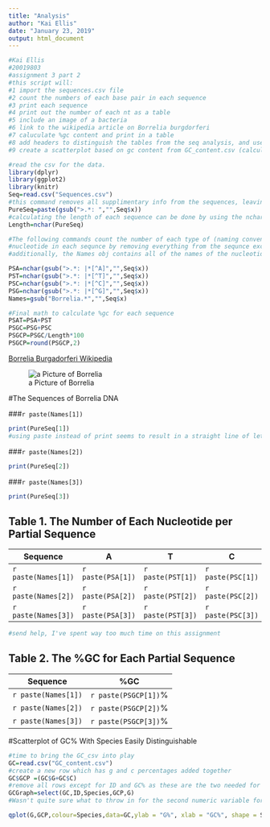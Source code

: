 ```yaml
---
title: "Analysis"
author: "Kai Ellis"
date: "January 23, 2019"
output: html_document
---
```



```r
#Kai Ellis
#20019803
#assignment 3 part 2
#this script will:
#1 import the sequences.csv file
#2 count the numbers of each base pair in each sequence
#3 print each sequence
#4 print out the number of each nt as a table
#5 include an image of a bacteria
#6 link to the wikipedia article on Borrelia burgdorferi
#7 caluculate %gc content and print in a table
#8 add headers to distinguish the tables from the seq analysis, and use subheaders for the 3 seqs
#9 create a scatterplot based on gc content from GC_content.csv (calculate %gc first), distinguish all 3 species as clearly as possible

#read the csv for the data.
library(dplyr)
library(ggplot2)
library(knitr)
Seq=read.csv("Sequences.csv")
#this command removes all supplimentary info from the sequences, leaving us with purely the nucleotides
PureSeq=paste(gsub(">.*: ","",Seq$x))
#calculating the length of each sequence can be done by using the nchar function on pure seq, which counts the number of characters in each of it's subsets
Length=nchar(PureSeq)

#The following commands count the number of each type of (naming conventions: Pure Sequence As = PSA)
#nucleotide in each sequnce by removing everything from the sequnce except for that type of nucleotide
#additionally, the Names obj contains all of the names of the nucleotides

PSA=nchar(gsub(">.*: |*[^A]","",Seq$x))
PST=nchar(gsub(">.*: |*[^T]","",Seq$x))
PSC=nchar(gsub(">.*: |*[^C]","",Seq$x))
PSG=nchar(gsub(">.*: |*[^G]","",Seq$x))
Names=gsub("Borrelia.*","",Seq$x)

#Final math to calculate %gc for each sequence
PSAT=PSA+PST
PSGC=PSG+PSC
PSGCP=PSGC/Length*100
PSGCP=round(PSGCP,2)
```


[Borrelia Burgadorferi Wikipedia](https://en.wikipedia.org/wiki/Borrelia_burgdorferi)

![a Picture of Borrelia](Borrelia.jpg)



#The Sequences of Borrelia DNA

###`r paste(Names[1])`
```r
print(PureSeq[1])
#using paste instead of print seems to result in a straight line of letters, removing legability.
```



###`r paste(Names[2])`
```r
print(PureSeq[2])
```

###`r paste(Names[3])`

```r
print(PureSeq[3])
```


Table 1. The Number of Each Nucleotide per Partial Sequence
-------------------------------
Sequence  |A      | T    | C     | G
--------  |-------|------|------ | ----
`r paste(Names[1])`|`r paste(PSA[1])` |`r paste(PST[1])`|`r paste(PSC[1])` |`r paste(PSG[1])`
`r paste(Names[2])`|`r paste(PSA[2])` |`r paste(PST[2])`|`r paste(PSC[2])` |`r paste(PSG[2])`
`r paste(Names[3])`|`r paste(PSA[3])` |`r paste(PST[3])`|`r paste(PSC[3])` |`r paste(PSG[3])`

```r
#send help, I've spent way too much time on this assignment
```


Table 2. The %GC for Each Partial Sequence
-------------------------------
Sequence  |%GC
--------  |-----
`r paste(Names[1])`|`r paste(PSGCP[1])`% 
`r paste(Names[2])`|`r paste(PSGCP[2])`%
`r paste(Names[3])`|`r paste(PSGCP[3])`%

#Scatterplot of GC% With Species Easily Distinguishable
```r
#time to bring the GC_csv into play
GC=read.csv("GC_content.csv")
#create a new row which has g and c percentages added together
GC$GCP =(GC$G+GC$C)
#remove all rows except for ID and GC% as these are the two needed for the graph
GCGraph=select(GC,ID,Species,GCP,G)  
#Wasn't quite sure what to throw in for the second numeric variable for this scatter plot. so g% got used

qplot(G,GCP,colour=Species,data=GC,ylab = "G%", xlab = "GC%", shape = Species, alpha=I(0.7)) + theme_classic()
```


